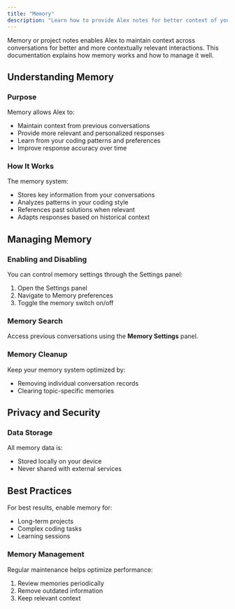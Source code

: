 ```yaml
---
title: "Memory"
description: "Learn how to provide Alex notes for better context of your project"
---
```


Memory or project notes enables Alex to maintain context across conversations for better and more contextually relevant interactions. This documentation explains how memory works and how to manage it well.

## Understanding Memory

### Purpose

Memory allows Alex to:
- Maintain context from previous conversations
- Provide more relevant and personalized responses
- Learn from your coding patterns and preferences
- Improve response accuracy over time

### How It Works

The memory system:
- Stores key information from your conversations
- Analyzes patterns in your coding style
- References past solutions when relevant
- Adapts responses based on historical context

## Managing Memory

### Enabling and Disabling

You can control memory settings through the Settings panel:

1. Open the Settings panel
2. Navigate to Memory preferences
3. Toggle the memory switch on/off

### Memory Search

Access previous conversations using the **Memory Settings** panel.

### Memory Cleanup

Keep your memory system optimized by:

- Removing individual conversation records
- Clearing topic-specific memories

## Privacy and Security

### Data Storage

All memory data is:
- Stored locally on your device
- Never shared with external services

## Best Practices

For best results, enable memory for:
  - Long-term projects
  - Complex coding tasks
  - Learning sessions

### Memory Management

Regular maintenance helps optimize performance:

1. Review memories periodically
2. Remove outdated information
3. Keep relevant context